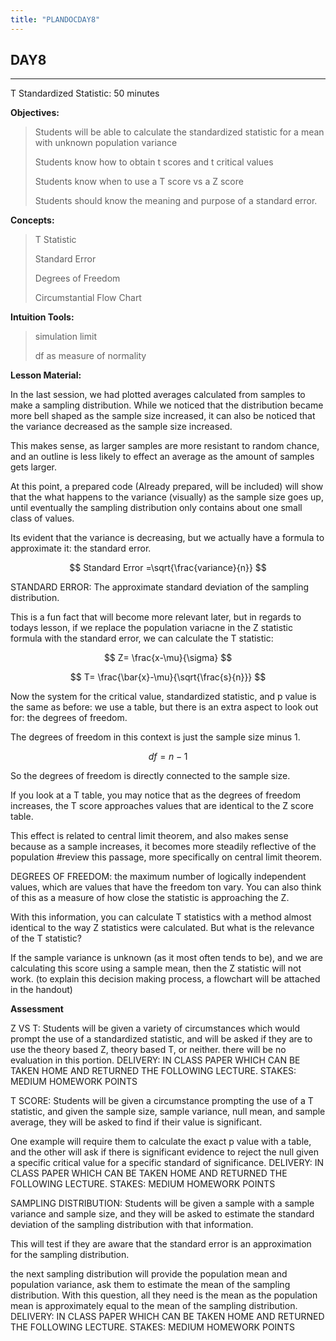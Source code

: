 ```yaml
---
title: "PLANDOCDAY8"
---
```


## DAY8

------------------------------------------------------------------------

T Standardized Statistic: 50 minutes

**Objectives:**

> Students will be able to calculate the standardized statistic for a mean with unknown population variance
>
> Students know how to obtain t scores and t critical values
>
> Students know when to use a T score vs a Z score
>
> Students should know the meaning and purpose of a standard error.

**Concepts:**

> T Statistic
>
> Standard Error
>
> Degrees of Freedom
>
> Circumstantial Flow Chart

**Intuition Tools:**

> simulation limit
>
> df as measure of normality

**Lesson Material:**

In the last session, we had plotted averages calculated from samples to make a sampling distribution. While we noticed that the distribution became more bell shaped as the sample size increased, it can also be noticed that the variance decreased as the sample size increased.

This makes sense, as larger samples are more resistant to random chance, and an outline is less likely to effect an average as the amount of samples gets larger.

At this point, a prepared code (Already prepared, will be included) will show that the what happens to the variance (visually) as the sample size goes up, until eventually the sampling distribution only contains about one small class of values.

Its evident that the variance is decreasing, but we actually have a formula to approximate it: the standard error.

$$
Standard Error =\sqrt{\frac{variance}{n}}
$$

STANDARD ERROR: The approximate standard deviation of the sampling distribution.

This is a fun fact that will become more relevant later, but in regards to todays lesson, if we replace the population variacne in the Z statistic formula with the standard error, we can calculate the T statistic:

$$
Z= \frac{x-\mu}{\sigma}
$$

$$
T= \frac{\bar{x}-\mu}{\sqrt{\frac{s}{n}}}
$$

Now the system for the critical value, standardized statistic, and p value is the same as before: we use a table, but there is an extra aspect to look out for: the degrees of freedom.

The degrees of freedom in this context is just the sample size minus 1.

$$
df = n-1
$$

So the degrees of freedom is directly connected to the sample size.

If you look at a T table, you may notice that as the degrees of freedom increases, the T score approaches values that are identical to the Z score table.

This effect is related to central limit theorem, and also makes sense because as a sample increases, it becomes more steadily reflective of the population #review this passage, more specifically on central limit theorem.

DEGREES OF FREEDOM: the maximum number of logically independent values, which are values that have the freedom ton vary. You can also think of this as a measure of how close the statistic is approaching the Z.

With this information, you can calculate T statistics with a method almost identical to the way Z statistics were calculated. But what is the relevance of the T statistic?

If the sample variance is unknown (as it most often tends to be), and we are calculating this score using a sample mean, then the Z statistic will not work. (to explain this decision making process, a flowchart will be attached in the handout)

**Assessment**

Z VS T: Students will be given a variety of circumstances which would prompt the use of a standardized statistic, and will be asked if they are to use the theory based Z, theory based T, or neither. there will be no evaluation in this portion. DELIVERY: IN CLASS PAPER WHICH CAN BE TAKEN HOME AND RETURNED THE FOLLOWING LECTURE. STAKES: MEDIUM HOMEWORK POINTS

T SCORE: Students will be given a circumstance prompting the use of a T statistic, and given the sample size, sample variance, null mean, and sample average, they will be asked to find if their value is significant.

One example will require them to calculate the exact p value with a table, and the other will ask if there is significant evidence to reject the null given a specific critical value for a specific standard of significance. DELIVERY: IN CLASS PAPER WHICH CAN BE TAKEN HOME AND RETURNED THE FOLLOWING LECTURE. STAKES: MEDIUM HOMEWORK POINTS

SAMPLING DISTRIBUTION: Students will be given a sample with a sample variance and sample size, and they will be asked to estimate the standard deviation of the sampling distribution with that information.

This will test if they are aware that the standard error is an approximation for the sampling distribution.

the next sampling distribution will provide the population mean and population variance, ask them to estimate the mean of the sampling distribution. With this question, all they need is the mean as the population mean is approximately equal to the mean of the sampling distribution. DELIVERY: IN CLASS PAPER WHICH CAN BE TAKEN HOME AND RETURNED THE FOLLOWING LECTURE. STAKES: MEDIUM HOMEWORK POINTS

